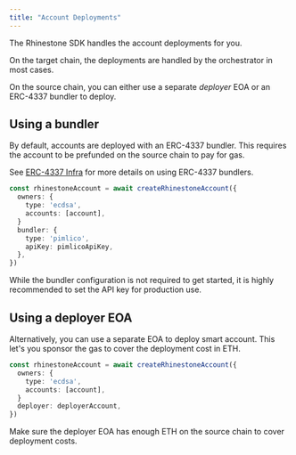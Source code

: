 ```yaml
---
title: "Account Deployments"
---
```


The Rhinestone SDK handles the account deployments for you.

On the target chain, the deployments are handled by the orchestrator in most cases.

On the source chain, you can either use a separate _deployer_ EOA or an ERC-4337 bundler to deploy.

## Using a bundler

By default, accounts are deployed with an ERC-4337 bundler. This requires the account to be prefunded on the source chain to pay for gas.

See [ERC-4337 Infra](../customize/erc4337-infra) for more details on using ERC-4337 bundlers.

```ts {6-9}
const rhinestoneAccount = await createRhinestoneAccount({
  owners: {
    type: 'ecdsa',
    accounts: [account],
  }
  bundler: {
    type: 'pimlico',
    apiKey: pimlicoApiKey,
  },
})
```

<Warning>While the bundler configuration is not required to get started, it is highly recommended to set the API key for production use.</Warning>

## Using a deployer EOA

Alternatively, you can use a separate EOA to deploy smart account. This let's you sponsor the gas to cover the deployment cost in ETH.

```ts {6}
const rhinestoneAccount = await createRhinestoneAccount({
  owners: {
    type: 'ecdsa',
    accounts: [account],
  }
  deployer: deployerAccount,
})
```

<Note>Make sure the deployer EOA has enough ETH on the source chain to cover deployment costs.</Note>
